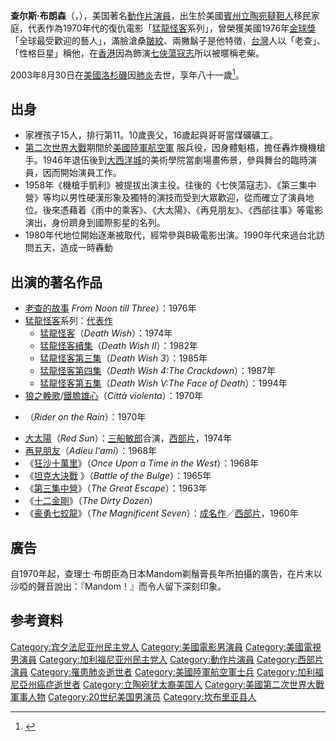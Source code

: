 {{noteTA
|T=zh-hans:查尔斯·布朗森; zh-hk:查理士·布朗臣; zh-tw:查理士·布朗遜;
|G1=Movie
|1=zh-hans:查尔斯; zh-hk:查理士; zh-tw:查理士;
|2=zh-hans:布朗森; zh-hk:布朗臣; zh-tw:布朗遜;
}}
{{Infobox entertainer
| type = 男演员
| name = 查理士·布朗遜<br />Charles Bronson 
| image = Charles Bronson - 1966.JPG
| imagesize = 250px    
| caption = 布朗遜於1966年
| birthname = Charles Dennis Buchinsky
| birthdate = {{birth date|1921|11|3|mf=y}}
| location = [[宾夕法尼亚州|宾夕法尼亚州]]{{link-en|埃伦费尔德|Ehrenfeld,_Pennsylvania}}
| deathdate = {{death date and age |2003|8|30|1921|11|3}}
| deathplace = [[加利福尼亚州|加利福尼亚州]][[洛杉矶|洛杉矶]]
| spouse = Harriet Tendler (1949-1967) <br /> Jill Ireland (1968-1990) <br /> Kim Weeks (1998-2003)
| notable role= '''Danny Velinski''' in<br />《[[第三集中營|第三集中營]]》<br />'''Harmonica''' in<br />《[[萬里狂沙萬里仇|萬里狂沙萬里仇]]》<br />'''[[Paul_Kersey|Paul Kersey]]''' in<br />''[[Death_Wish_(film)|Death Wish]]''<br />'''Bernardo O'Reilly''' in<br />《[[七俠蕩寇誌|七俠蕩寇誌]]》
| imdb = 0000314
}}
'''查尔斯·布朗森'''（{{lang-en|Charles Bronson}}，{{bd|1921年|11月3日|2003年|8月30日|catIdx=B}}），美国著名[[動作片演員|動作片演員]]，出生於美國[[賓州|賓州]][[立陶宛韃靼人|立陶宛韃靼人]]移民家庭，代表作為1970年代的復仇電影「[[猛龍怪客|猛龍怪客]]系列」，曾榮獲美國1976年[[金球獎|金球獎]]「全球最受歡迎的藝人」，滿臉滄桑[[皺紋|皺紋]]、兩撇鬍子是他特徵，[[台灣|台灣]]人以「老查」、「性格巨星」稱他，在[[香港|香港]]因為飾演[[豪勇七蛟龍|七俠蕩寇志]]所以被暱稱老柴。

2003年8月30日在[[美國|美國]][[洛杉磯|洛杉磯]]因[[肺炎|肺炎]]去世，享年八十一歲<ref>{{Cite web |url=http://paper.wenweipo.com/2003/09/02/EN0309020022.htm |title=查理士布朗臣肺炎病逝 |access-date=2007-06-30 |archive-date=2021-11-21 |archive-url=https://web.archive.org/web/20211121025757/http://paper.wenweipo.com/2003/09/02/EN0309020022.htm |dead-url=no }}</ref>。

== 出身 ==
* 家裡孩子15人，排行第11。10歲喪父，16歲起與哥哥當煤礦礦工。
* [[第二次世界大戰|第二次世界大戰]]期間於[[美國陸軍航空軍|美國陸軍航空軍]] 服兵役，因身體魁梧，擔任轟炸機機槍手。1946年退伍後到[[亚特兰大|大西洋城]]的美術學院當劇場畫佈景，參與舞台的臨時演員，因而開始演員工作。
*1958年《機槍手凱利》被提拔出演主役。往後的《七俠蕩寇志》、《第三集中營》等均以男性硬漢形象及獨特的演技而受到大眾歡迎，從而確立了演員地位。後來憑藉着《雨中的乘客》、《大太陽》、《再見朋友》、《西部往事》等電影演出，身份躋身到國際影星的名列。
*1980年代地位開始逐漸被取代，經常參與B級電影出演。1990年代來過台北訪問五天，造成一時轟動

== 出演的著名作品 ==
* [[老查的故事|老查的故事]] ''From Noon till Three''）：1976年
*[[猛龍怪客|猛龍怪客]]系列：[[代表作|代表作]]
** [[猛龍怪客|猛龍怪客]]（''Death Wish''）：1974年
** [[猛龍怪客續集|猛龍怪客續集]]（''Death Wish II''）：1982年
** [[猛龍怪客第三集|猛龍怪客第三集]]（''Death Wish 3''）：1985年
** [[猛龍怪客第四集|猛龍怪客第四集]]（''Death Wish 4:The Crackdown''）：1987年
** [[猛龍怪客第五集|猛龍怪客第五集]]（''Death Wish V:The Face of Death''）：1994年
* [[狼之輓歌|狼之輓歌]]/[[鐵膽雄心|鐵膽雄心]]（''Città violenta''）：1970年
* {{link-en|雨中怪客|Rider on the Rain}}（''Rider on the Rain''）：1970年
* [[大太陽|大太陽]]（''Red Sun''）：[[三船敏郎|三船敏郎]]合演，[[西部片|西部片]]，1974年
* [[再見朋友|再見朋友]]（''Adieu l'ami''）：1968年
* 《[[狂沙十萬里|狂沙十萬里]]》（''Once Upon a Time in the West''）：1968年
* 《[[坦克大決戰_(電影)|坦克大決戰]] 》（''Battle of the Bulge ''）：1965年
* 《[[第三集中營|第三集中營]]》（''The Great Escape''）：1963年
* 《[[十二金剛|十二金剛]]》（''The Dirty Dozen''）
* 《[[豪勇七蛟龍|豪勇七蛟龍]]》（''The Magnificent Seven''）：[[成名作|成名作]]／[[西部片|西部片]]，1960年

== 廣告 ==
自1970年起，查理士·布朗臣為日本Mandom剃鬚膏長年所拍攝的廣告，在片末以沙啞的聲音說出：『Mandom！』而令人留下深刻印象。

== 参考資料 ==
<div class="references-small">
<references />
</div>

{{Authority control}}
{{DEFAULTSORT:Bronson, Charles}}
[[Category:宾夕法尼亚州民主党人|Category:宾夕法尼亚州民主党人]]
[[Category:美國電影男演員|Category:美國電影男演員]]
[[Category:美國電視男演員|Category:美國電視男演員]]
[[Category:加利福尼亚州民主党人|Category:加利福尼亚州民主党人]]
[[Category:動作片演員|Category:動作片演員]]
[[Category:西部片演員|Category:西部片演員]]
[[Category:罹患肺炎逝世者|Category:罹患肺炎逝世者]]
[[Category:美國陸軍航空軍士兵|Category:美國陸軍航空軍士兵]]
[[Category:加利福尼亞州癌症逝世者|Category:加利福尼亞州癌症逝世者]]
[[Category:立陶宛犹太裔美国人|Category:立陶宛犹太裔美国人]]
[[Category:美國第二次世界大戰軍事人物|Category:美國第二次世界大戰軍事人物]]
[[Category:20世纪美国男演员|Category:20世纪美国男演员]]
[[Category:坎布里亚县人|Category:坎布里亚县人]]